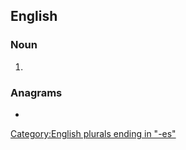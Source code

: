 ==English==

===Noun===
{{head|en|noun plural form}}

# {{plural of|anus|lang=en}}

===Anagrams===
* {{anagrams|en|usneas}}

[[Category:English plurals ending in "-es"]]
